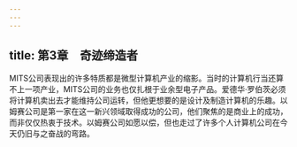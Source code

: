 ```yaml
---
---
---
```

title: 第3章　奇迹缔造者
---




MITS公司表现出的许多特质都是微型计算机产业的缩影。当时的计算机行当还算不上一项产业，MITS公司的业务也仅扎根于业余型电子产品。爱德华·罗伯茨必须将计算机卖出去才能维持公司运转，但他更想要的是设计及制造计算机的乐趣。以姆赛公司是第一家在这一新兴领域取得成功的公司，他们聚焦的是商业上的成功，而非仅仅热衷于技术。以姆赛公司如愿以偿，但也走过了许多个人计算机公司在今天仍旧与之奋战的弯路。